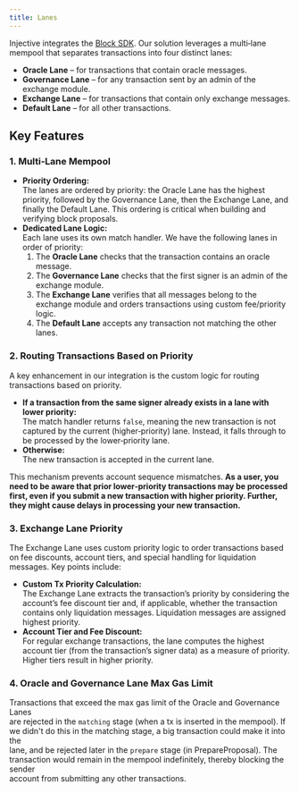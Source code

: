```yaml
---
title: Lanes
---
```


Injective integrates the [Block SDK](https://github.com/InjectiveLabs/block-sdk). Our solution leverages a multi‑lane mempool that separates transactions into four distinct lanes:

* **Oracle Lane** – for transactions that contain oracle messages.
* **Governance Lane** – for any transaction sent by an admin of the exchange module.
* **Exchange Lane** – for transactions that contain only exchange messages.
* **Default Lane** – for all other transactions.

## Key Features

### 1. Multi‑Lane Mempool

* **Priority Ordering:**\
  The lanes are ordered by priority: the Oracle Lane has the highest priority, followed by the Governance Lane, then the Exchange Lane, and finally the Default Lane. This ordering is critical when building and verifying block proposals.
* **Dedicated Lane Logic:**\
  Each lane uses its own match handler. We have the following lanes in order of priority:
  1. The **Oracle Lane** checks that the transaction contains an oracle message.
  2. The **Governance Lane** checks that the first signer is an admin of the exchange module.
  3. The **Exchange Lane** verifies that all messages belong to the exchange module and orders transactions using custom fee/priority logic.
  4. The **Default Lane** accepts any transaction not matching the other lanes.

### 2. Routing Transactions Based on Priority

A key enhancement in our integration is the custom logic for routing transactions based on priority.

* **If a transaction from the same signer already exists in a lane with lower priority:**\
  The match handler returns `false`, meaning the new transaction is not captured by the current (higher‑priority) lane. Instead, it falls through to be processed by the lower‑priority lane.
* **Otherwise:**\
  The new transaction is accepted in the current lane.

This mechanism prevents account sequence mismatches. **As a user, you need to be aware that prior lower‑priority transactions may be processed first, even if you submit a new transaction with higher priority. Further, they might cause delays in processing your new transaction.**

### 3. Exchange Lane Priority

The Exchange Lane uses custom priority logic to order transactions based on fee discounts, account tiers, and special handling for liquidation messages. Key points include:

* **Custom Tx Priority Calculation:**\
  The Exchange Lane extracts the transaction’s priority by considering the account’s fee discount tier and, if applicable, whether the transaction contains only liquidation messages. Liquidation messages are assigned highest priority.
* **Account Tier and Fee Discount:**\
  For regular exchange transactions, the lane computes the highest account tier (from the transaction’s signer data) as a measure of priority. Higher tiers result in higher priority.

### 4. Oracle and Governance Lane Max Gas Limit

Transactions that exceed the max gas limit of the Oracle and Governance Lanes\
are rejected in the `matching` stage (when a tx is inserted in the mempool). If\
we didn't do this in the matching stage, a big transaction could make it into the\
lane, and be rejected later in the `prepare` stage (in PrepareProposal). The\
transaction would remain in the mempool indefinitely, thereby blocking the sender\
account from submitting any other transactions.
